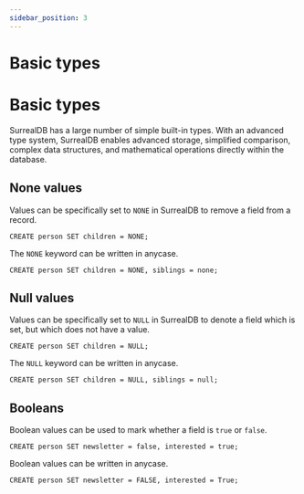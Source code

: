 ```yaml
---
sidebar_position: 3
---
```


# Basic types

# Basic types

SurrealDB has a large number of simple built-in types. With an advanced type system, SurrealDB enables advanced storage, simplified comparison, complex data structures, and mathematical operations directly within the database.

## None values
Values can be specifically set to `NONE` in SurrealDB to remove a field from a record.

```surql
CREATE person SET children = NONE;
```
The `NONE` keyword can be written in anycase.

```surql 
CREATE person SET children = NONE, siblings = none;
```

## Null values
Values can be specifically set to `NULL` in SurrealDB to denote a field which is set, but which does not have a value.

```surql
CREATE person SET children = NULL;
```
The `NULL` keyword can be written in anycase.

```surql
CREATE person SET children = NULL, siblings = null;
```

## Booleans
Boolean values can be used to mark whether a field is `true` or `false`.

```surql
CREATE person SET newsletter = false, interested = true;
```

Boolean values can be written in anycase.

```surql
CREATE person SET newsletter = FALSE, interested = True;
```

